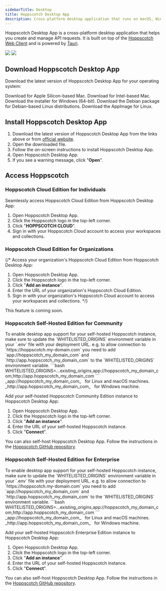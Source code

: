```yaml
---
sidebarTitle: Desktop
title: Hoppscotch Desktop App
description: Cross-platform desktop application that runs on macOS, Windows, and Linux.
---
```


Hoppscotch Desktop App is a cross-platform desktop application that helps you create and manage API requests. It is built on top of the [Hoppscotch Web Client](/documentation/clients/web) and is powered by [Tauri](https://tauri.app).

<Frame>
  <img className="block border border-black/5 rounded-md dark:border-white/5 dark:hidden" src="/images/hoppscotch-light.png" />
  <img className="hidden border border-black/5 rounded-md dark:border-white/5 dark:block" src="/images/hoppscotch-dark.png" />
</Frame>

## Download Hoppscotch Desktop App

Download the latest version of Hoppscotch Desktop App for your operating system:

<AccordionGroup>
  <Accordion title="Mac" icon="apple">
    <Card title="Apple Silicon (.dmg)" href="https://github.com/hoppscotch/releases/releases/latest/download/Hoppscotch_mac_aarch64.dmg">
      Download for Apple Silicon-based Mac.
    </Card>
    <Card title="Intel (.dmg)" href="https://github.com/hoppscotch/releases/releases/latest/download/Hoppscotch_mac_x64.dmg">
      Download for Intel-based Mac.
    </Card>
  </Accordion>
  <Accordion title="Windows" icon="windows">
    <Card title="Windows Installer (.msi)" href="https://github.com/hoppscotch/releases/releases/latest/download/Hoppscotch_win_x64.msi">
      Download the installer for Windows (64-bit).
    </Card>
  </Accordion>
  <Accordion title="Linux" icon="linux">
    <Card title="Debian (.deb)" href="https://github.com/hoppscotch/releases/releases/latest/download/Hoppscotch_linux_x64.deb">
      Download the Debian package for Debian-based Linux distributions.
    </Card>
    <Card title="App Image (.AppImage)" href="https://github.com/hoppscotch/releases/releases/latest/download/Hoppscotch_linux_x64.AppImage">
      Download the AppImage for Linux.
    </Card>
  </Accordion>
</AccordionGroup>

## Install Hoppscotch Desktop App

1. Download the latest version of Hoppscotch Desktop App from the links above or from [official website](https://hoppscotch.com/download).
2. Open the downloaded file.
3. Follow the on-screen instructions to install Hoppscotch Desktop App.
4. Open Hoppscotch Desktop App.
5. If you see a warning message, click "**Open**".

## Access Hoppscotch

### Hoppscotch Cloud Edition for Individuals

Seamlessly access Hoppscotch Cloud Edition from Hoppscotch Desktop App:

1. Open Hoppscotch Desktop App.
2. Click the Hoppscotch logo in the top-left corner.
3. Click "**HOPPSCOTCH CLOUD**".
4. Sign in with your Hoppscotch Cloud account to access your workspaces and collections.

### Hoppscotch Cloud Edition for Organizations

{/* Access your organization's Hoppscotch Cloud Edition from Hoppscotch Desktop App:

1. Open Hoppscotch Desktop App.
2. Click the Hoppscotch logo in the top-left corner.
3. Click "**Add an instance**".
4. Enter the URL of your organization's Hoppscotch Cloud Edition.
5. Sign in with your organization's Hoppscotch Cloud account to access your workspaces and collections. */}

<Note>
  This feature is coming soon.
</Note>

### Hoppscotch Self-Hosted Edition for Community

<Warning>
  To enable desktop app support for your self-hosted Hoppscotch instance, make sure to update the `WHITELISTED_ORIGINS` environment variable in your `.env` file with your deployment URL.
</Warning>
<Note>
  e.g. to allow connection to `https://hoppscotch.my-domain.com` you need to add `app://hoppscotch_my_domain_com` and `http://app.hoppscotch_my_domain_com` to the `WHITELISTED_ORIGINS` environment variable.
  ```bash
  WHITELISTED_ORIGINS=...existing_origins,app://hoppscotch_my_domain_com,http://app.hoppscotch_my_domain_com
  ```
  <Tip>
    _app://hoppscotch_my_domain_com_ &nbsp; for Linux and macOS machines.
  </Tip>
  <Tip>
    _http://app.hoppscotch_my_domain_com_ &nbsp; for Windows machine.
  </Tip>
</Note>

Add your self-hosted Hoppscotch Community Edition instance to Hoppscotch Desktop App:

1. Open Hoppscotch Desktop App.
2. Click the Hoppscotch logo in the top-left corner.
3. Click "**Add an instance**".
4. Enter the URL of your self-hosted Hoppscotch instance.
5. Click "**Connect**".

<Tip>You can also self-host Hoppscotch Desktop App. Follow the instructions in the [Hoppscotch GitHub repository](https://github.com/hoppscotch/hoppscotch/tree/main/packages/hoppscotch-desktop).</Tip>

### Hoppscotch Self-Hosted Edition for Enterprise

<Warning>
  To enable desktop app support for your self-hosted Hoppscotch instance, make sure to update the `WHITELISTED_ORIGINS` environment variable in your `.env` file with your deployment URL.
</Warning>
<Note>
  e.g. to allow connection to `https://hoppscotch.my-domain.com` you need to add `app://hoppscotch_my_domain_com` and `http://app.hoppscotch_my_domain_com` to the `WHITELISTED_ORIGINS` environment variable.
  ```bash
  WHITELISTED_ORIGINS=...existing_origins,app://hoppscotch_my_domain_com,http://app.hoppscotch_my_domain_com
  ```
  <Tip>
    _app://hoppscotch_my_domain_com_ &nbsp; for Linux and macOS machines.
  </Tip>
  <Tip>
    _http://app.hoppscotch_my_domain_com_ &nbsp; for Windows machine.
  </Tip>
</Note>

Add your self-hosted Hoppscotch Enterprise Edition instance to Hoppscotch Desktop App:

1. Open Hoppscotch Desktop App.
2. Click the Hoppscotch logo in the top-left corner.
3. Click "**Add an instance**".
4. Enter the URL of your self-hosted Hoppscotch instance.
5. Click "**Connect**".

<Tip>You can also self-host Hoppscotch Desktop App. Follow the instructions in the [Hoppscotch GitHub repository](https://github.com/hoppscotch/hoppscotch/tree/main/packages/hoppscotch-desktop).</Tip>
